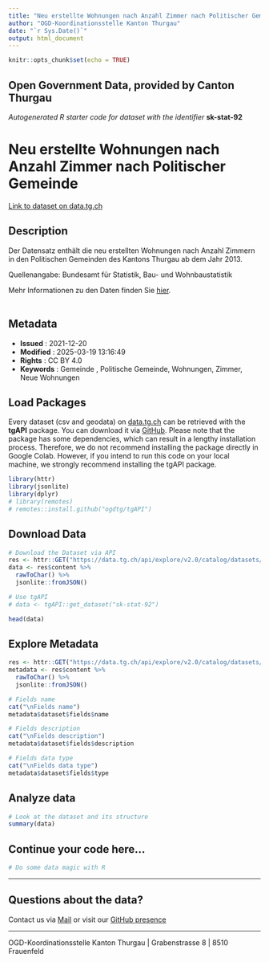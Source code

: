 ```yaml
---
title: "Neu erstellte Wohnungen nach Anzahl Zimmer nach Politischer Gemeinde"
author: "OGD-Koordinationsstelle Kanton Thurgau"
date: "`r Sys.Date()`"
output: html_document
---
```


```r
knitr::opts_chunk$set(echo = TRUE)
```

## Open Government Data, provided by **Canton Thurgau**
*Autogenerated R starter code for dataset with the identifier* **sk-stat-92**


# **Neu erstellte Wohnungen nach Anzahl Zimmer nach Politischer Gemeinde**

[Link to dataset on data.tg.ch](https://data.tg.ch/explore/dataset/sk-stat-92/information/)

## Description

<p>Der Datensatz enthält die neu erstellten Wohnungen nach Anzahl Zimmern in den Politischen Gemeinden des Kantons Thurgau ab dem Jahr 2013. </p><p>Quellenangabe: Bundesamt für Statistik, Bau- und Wohnbaustatistik</p><p>Mehr Informationen zu den Daten finden Sie <a href='https://www.bfs.admin.ch/bfs/de/home/statistiken/bau-wohnungswesen/bautaetigkeit.assetdetail.16964169.html' target='_blank'>hier</a>.<br><br></p>

## Metadata

- **Issued**                   : 2021-12-20
- **Modified**                 : 2025-03-19 13:16:49
- **Rights**                   : CC BY 4.0
- **Keywords**                 : Gemeinde , Politische Gemeinde, Wohnungen, Zimmer, Neue Wohnungen

## Load Packages

Every dataset (csv and geodata) on [data.tg.ch](https://data.tg.ch/pages/start/) can be retrieved with the **tgAPI** package. You can download it via [GitHub](https://github.com/ogdtg/tgAPI). Please note that the package has some dependencies, which can result in a lengthy installation process. Therefore, we do not recommend installing the package directly in Google Colab. However, if you intend to run this code on your local machine, we strongly recommend installing the tgAPI package.

```r
library(httr)
library(jsonlite)
library(dplyr)
# library(remotes)
# remotes::install.github("ogdtg/tgAPI")

```


## Download Data


```r
# Download the Dataset via API
res <- httr::GET("https://data.tg.ch/api/explore/v2.0/catalog/datasets/sk-stat-92/exports/json")
data <- res$content %>%
  rawToChar() %>%
  jsonlite::fromJSON()

# Use tgAPI
# data <- tgAPI::get_dataset("sk-stat-92")

head(data)

```


## Explore Metadata

```r

res <- httr::GET("https://data.tg.ch/api/explore/v2.0/catalog/datasets/sk-stat-92")
metadata <- res$content %>%
  rawToChar() %>%
  jsonlite::fromJSON()

# Fields name
cat("\nFields name")
metadata$dataset$fields$name

# Fields description
cat("\nFields description")
metadata$dataset$fields$description

# Fields data type
cat("\nFields data type")
metadata$dataset$fields$type

```


## Analyze data

```r

# Look at the dataset and its structure
summary(data)

```


## Continue your code here...


```r
# Do some data magic with R
```

------------------------------------------------------------------------

## Questions about the data?

Contact us via [Mail](mailto:ogd@tg.ch) or visit our [GitHub presence](https://github.com/ogdtg)


------------------------------------------------------------------------

OGD-Koordinationsstelle Kanton Thurgau | Grabenstrasse 8 | 8510 Frauenfeld

